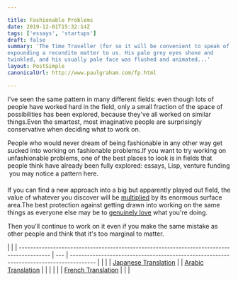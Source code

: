 ```yaml
---

title: Fashionable Problems
date: 2019-12-01T15:32:14Z
tags: ['essays', 'startups']
draft: false
summary: 'The Time Traveller (for so it will be convenient to speak of him) was
expounding a recondite matter to us. His pale grey eyes shone and
twinkled, and his usually pale face was flushed and animated...'
layout: PostSimple
canonicalUrl: http://www.paulgraham.com/fp.html

---
```


I've seen the same pattern in many different fields: even though lots of people have worked hard in the field, only a small fraction of the space of possibilities has been explored, because they've all worked on similar things.Even the smartest, most imaginative people are surprisingly conservative when deciding what to work on.

People who would never dream of being fashionable in any other way get sucked into working on fashionable problems.If you want to try working on unfashionable problems, one of the best places to look is in fields that people think have already been fully explored: essays, Lisp, venture funding  you may notice a pattern here.

If you can find a new approach into a big but apparently played out field, the value of whatever you discover will be [multiplied](sun.html) by its enormous surface area.The best protection against getting drawn into working on the same things as everyone else may be to [genuinely love](genius.html) what you're doing.

Then you'll continue to work on it even if you make the same mistake as other people and think that it's too marginal to matter.

|                                                                                           |
| ----------------------------------------------------------------------------------------- | --- | --------------------------------------------------------------------------------------- |
|                                                                                           |
| [Japanese Translation](https://note.com/tokyojack/n/n2cd5fc7b8eeb)                        |     | [Arabic Translation](https://tldrarabiccontents.blogspot.com/2020/01/blog-post_73.html) |
|                                                                                           |
|                                                                                           |
| [French Translation](https://corrigan2.blogspot.com/p/problemes-la-mode-paul-graham.html) |
|                                                                                           |
